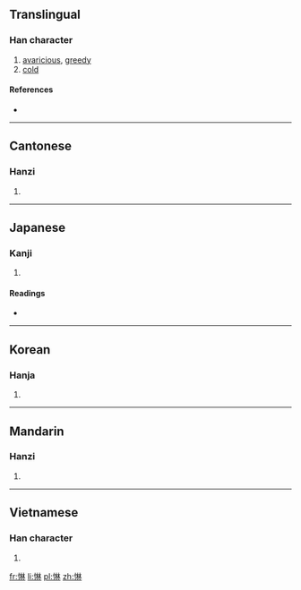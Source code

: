 ==Translingual==

===Han character===
{{Han char|rn=61|rad=心|as=08|sn=11|four=9409<sub>0</sub>|canj=心木木 (PDD)|ids=⿰[[忄]][[林]]}}

# [[avaricious]], [[greedy]]
# [[cold]]

====References====
* {{Han ref|kx=0390.300|dkj=10785|dj=0724.260|hdz=42314.010|uh=60CF|ud=24783|bh=D559|bd=54617}}

----

==Cantonese==

===Hanzi===
{{yue-hanzi|jyut=[[laam4]]|y=laam4}}

# {{defn|lang=yue|sort=心08}}

----

==Japanese==

===Kanji===
{{ja-kanji|grade=|rs=心08}}

# {{defn|lang=ja|sort=心08}}

====Readings====
* {{ja-readings|on=[[らん]] (ran), [[りん]] (rin)|kun=[[むさぼる]] (musaboru)}}

----

==Korean==

===Hanja===
{{ko-hanja|hangeul=[[람]], [[남]]|eumhun=|rv=ram, nam|mr=ram, nam|y=lam, nam}}

# {{defn|lang=ko|sort=心08}}

----

==Mandarin==

===Hanzi===
{{cmn-hanzi|pin=[[lán]] ([[lan2]]), [[lín]] ([[lin2]])|wg=lan<sup>2</sup>, lin<sup>2</sup>}}

# {{defn|lang=cmn|sort=心08}}

----

==Vietnamese==

===Han character===
{{vi-readings|rs=心08| hanviet = lầm}}

# {{defn|lang=vi|sort=心08}}

[[fr:惏]]
[[li:惏]]
[[pl:惏]]
[[zh:惏]]